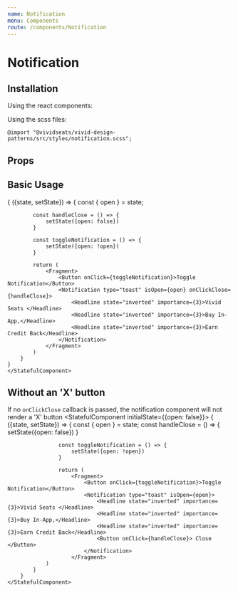 ```yaml
---
name: Notification
menu: Components
route: /components/Notification
---
```


# Notification

## Installation

Using the react components:


Using the scss files:

    @import "@vividseats/vivid-design-patterns/src/styles/notification.scss";

## Props

<Props of={Notification} />

## Basic Usage

<Playground>
    <StatefulComponent initialState={{open: false}}>
            {
        ({state, setState}) => {
            const { open } = state;

            const handleClose = () => {
                setState({open: false})
            }

            const toggleNotification = () => {
                setState({open: !open})
            }

            return (
                <Fragment>
                    <Button onClick={toggleNotification}>Toggle Notification</Button>
                    <Notification type="toast" isOpen={open} onClickClose={handleClose}>
                        <Headline state="inverted" importance={3}>Vivid Seats </Headline>
                        <Headline state="inverted" importance={3}>Buy In-App,</Headline>
                        <Headline state="inverted" importance={3}>Earn Credit Back</Headline>
                    </Notification>
                </Fragment>
            )
        }
    }
    </StatefulComponent>

</Playground>


## Without an 'X' button
If no `onClickClose` callback is passed, the notification component will not render a 'X' button
<Playground>
    <StatefulComponent initialState={{open: false}}>
        {
                ({state, setState}) => {
                    const { open } = state;
                    const handleClose = () => {
                        setState({open: false})
                    }

                    const toggleNotification = () => {
                        setState({open: !open})
                    }

                    return (
                        <Fragment>
                            <Button onClick={toggleNotification}>Toggle Notification</Button>
                            <Notification type="toast" isOpen={open}>
                                <Headline state="inverted" importance={3}>Vivid Seats </Headline>
                                <Headline state="inverted" importance={3}>Buy In-App,</Headline>
                                <Headline state="inverted" importance={3}>Earn Credit Back</Headline>
                                <Button onClick={handleClose}> Close </Button>
                            </Notification>
                        </Fragment>
                )
            }
        }
    </StatefulComponent>
</Playground>
